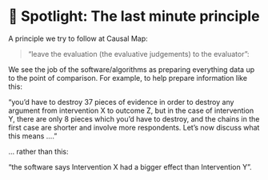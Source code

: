 # 🧠 Spotlight: The last minute principle

A principle we try to follow at Causal Map:

>"leave the evaluation (the evaluative judgements) to the evaluator": 

We see the job of the software/algorithms as preparing everything data up to the point of comparison. For example, to help prepare information like this:

"you'd have to destroy 37 pieces of evidence in order to destroy any argument from intervention X to outcome Z, but in the case of intervention Y, there are only 8 pieces which you'd have to destroy, and the chains in the first case are shorter and involve more respondents. Let's now discuss what this means ...." 

... rather than this: 

"the software says Intervention X had a bigger effect than Intervention Y". 

